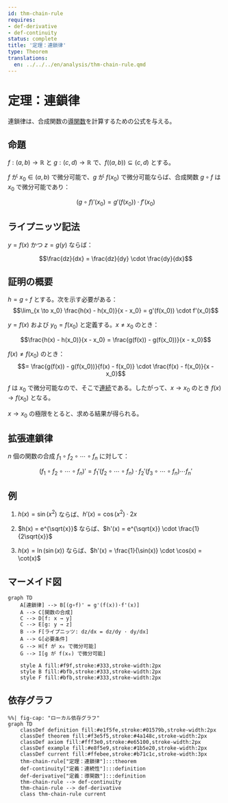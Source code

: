 ```yaml
---
id: thm-chain-rule
requires:
- def-derivative
- def-continuity
status: complete
title: '定理：連鎖律'
type: Theorem
translations:
  en: ../../../en/analysis/thm-chain-rule.qmd
---
```


# 定理：連鎖律 {#thm-chain-rule}

連鎖律は、合成関数の[導関数](def-derivative.qmd)を計算するための公式を与える。

## 命題

$f: (a, b) \to \mathbb{R}$ と $g: (c, d) \to \mathbb{R}$ で、$f((a, b)) \subseteq (c, d)$ とする。

$f$ が $x_0 \in (a, b)$ で微分可能で、$g$ が $f(x_0)$ で微分可能ならば、合成関数 $g \circ f$ は $x_0$ で微分可能であり：

$$(g \circ f)'(x_0) = g'(f(x_0)) \cdot f'(x_0)$$

## ライプニッツ記法

$y = f(x)$ かつ $z = g(y)$ ならば：

$$\frac{dz}{dx} = \frac{dz}{dy} \cdot \frac{dy}{dx}$$

## 証明の概要

$h = g \circ f$ とする。次を示す必要がある：
$$\lim_{x \to x_0} \frac{h(x) - h(x_0)}{x - x_0} = g'(f(x_0)) \cdot f'(x_0)$$

$y = f(x)$ および $y_0 = f(x_0)$ と定義する。$x \neq x_0$ のとき：

$$\frac{h(x) - h(x_0)}{x - x_0} = \frac{g(f(x)) - g(f(x_0))}{x - x_0}$$

$f(x) \neq f(x_0)$ のとき：
$$= \frac{g(f(x)) - g(f(x_0))}{f(x) - f(x_0)} \cdot \frac{f(x) - f(x_0)}{x - x_0}$$

$f$ は $x_0$ で微分可能なので、そこで[連続](def-continuity.qmd)である。したがって、$x \to x_0$ のとき $f(x) \to f(x_0)$ となる。

$x \to x_0$ の極限をとると、求める結果が得られる。

## 拡張連鎖律

$n$ 個の関数の合成 $f_1 \circ f_2 \circ \cdots \circ f_n$ に対して：

$$(f_1 \circ f_2 \circ \cdots \circ f_n)' = f_1'(f_2 \circ \cdots \circ f_n) \cdot f_2'(f_3 \circ \cdots \circ f_n) \cdots f_n'$$

## 例

1. $h(x) = \sin(x^2)$ ならば、$h'(x) = \cos(x^2) \cdot 2x$

2. $h(x) = e^{\sqrt{x}}$ ならば、$h'(x) = e^{\sqrt{x}} \cdot \frac{1}{2\sqrt{x}}$

3. $h(x) = \ln(\sin(x))$ ならば、$h'(x) = \frac{1}{\sin(x)} \cdot \cos(x) = \cot(x)$

## マーメイド図

```mermaid
graph TD
    A[連鎖律] --> B[(g∘f)' = g'(f(x))·f'(x)]
    A --> C[関数の合成]
    C --> D[f: x → y]
    C --> E[g: y → z]
    B --> F[ライプニッツ: dz/dx = dz/dy · dy/dx]
    A --> G[必要条件]
    G --> H[f が x₀ で微分可能]
    G --> I[g が f(x₀) で微分可能]

    style A fill:#f9f,stroke:#333,stroke-width:2px
    style B fill:#bfb,stroke:#333,stroke-width:2px
    style F fill:#bfb,stroke:#333,stroke-width:2px
```

## 依存グラフ

```mermaid
%%| fig-cap: "ローカル依存グラフ"
graph TD
    classDef definition fill:#e1f5fe,stroke:#01579b,stroke-width:2px
    classDef theorem fill:#f3e5f5,stroke:#4a148c,stroke-width:2px
    classDef axiom fill:#fff3e0,stroke:#e65100,stroke-width:2px
    classDef example fill:#e8f5e9,stroke:#1b5e20,stroke-width:2px
    classDef current fill:#ffebee,stroke:#b71c1c,stroke-width:3px
    thm-chain-rule["定理：連鎖律"]:::theorem
    def-continuity["定義：連続性"]:::definition
    def-derivative["定義：導関数"]:::definition
    thm-chain-rule --> def-continuity
    thm-chain-rule --> def-derivative
    class thm-chain-rule current
```
